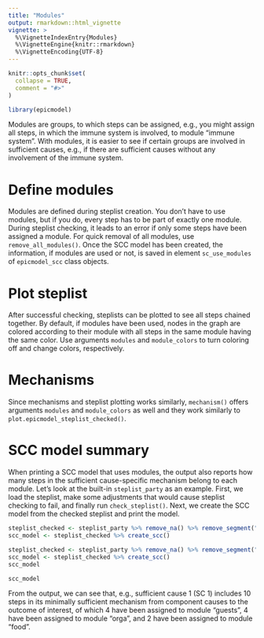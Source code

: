 ```yaml
---
title: "Modules"
output: rmarkdown::html_vignette
vignette: >
  %\VignetteIndexEntry{Modules}
  %\VignetteEngine{knitr::rmarkdown}
  %\VignetteEncoding{UTF-8}
---
```


```r
knitr::opts_chunk$set(
  collapse = TRUE,
  comment = "#>"
)
```

```r
library(epicmodel)
```

Modules are groups, to which steps can be assigned, e.g., you might assign all steps, in which the immune system is involved, to module "immune system". With modules, it is easier to see if certain groups are involved in sufficient causes, e.g., if there are sufficient causes without any involvement of the immune system.

# Define modules

Modules are defined during steplist creation. You don't have to use modules, but if you do, every step has to be part of exactly one module. During steplist checking, it leads to an error if only some steps have been assigned a module. For quick removal of all modules, use `remove_all_modules()`.
Once the SCC model has been created, the information, if modules are used or not, is saved in element `sc_use_modules` of `epicmodel_scc` class objects.

# Plot steplist

After successful checking, steplists can be plotted to see all steps chained together. By default, if modules have been used, nodes in the graph are colored according to their module with all steps in the same module having the same color. Use arguments `modules` and `module_colors` to turn coloring off and change colors, respectively.

# Mechanisms

Since mechanisms and steplist plotting works similarly, `mechanism()` offers arguments `modules` and `module_colors` as well and they work similarly to `plot.epicmodel_steplist_checked()`.

# SCC model summary

When printing a SCC model that uses modules, the output also reports how many steps in the sufficient cause-specific mechanism belong to each module. Let's look at the built-in `steplist_party` as an example. First, we load the steplist, make some adjustments that would cause steplist checking to fail, and finally run `check_steplist()`. Next, we create the SCC model from the checked steplist and print the model.

```r
steplist_checked <- steplist_party %>% remove_na() %>% remove_segment("d4") %>% check_steplist()
scc_model <- steplist_checked %>% create_scc()
```

```r
steplist_checked <- steplist_party %>% remove_na() %>% remove_segment("d4") %>% check_steplist()
scc_model <- steplist_checked %>% create_scc()
scc_model
```

```r
scc_model
```

From the output, we can see that, e.g., sufficient cause 1 (SC 1) includes 10 steps in its minimally sufficient mechanism from component causes to the outcome of interest, of which 4 have been assigned to module "guests", 4 have been assigned to module "orga", and 2 have been assigned to module "food".
